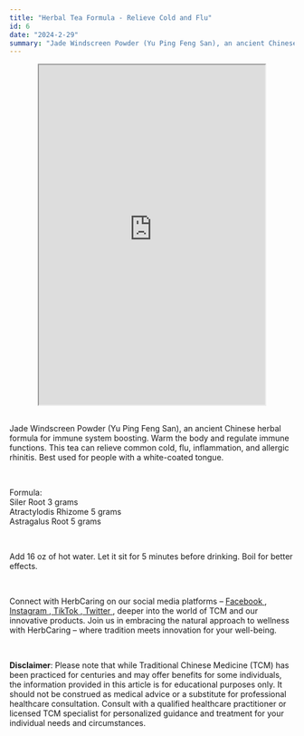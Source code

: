 ```yaml
---
title: "Herbal Tea Formula - Relieve Cold and Flu"
id: 6
date: "2024-2-29"
summary: "Jade Windscreen Powder (Yu Ping Feng San), an ancient Chinese herbal formula for immune system boosting."
---
```


<center>
  <iframe
    width="400"
    height="600"
    src="https://www.youtube.com/embed/C2splFwgGc0"
  ></iframe>
</center>
<br />
<p>
  Jade Windscreen Powder (Yu Ping Feng San), an ancient Chinese herbal formula
  for immune system boosting. Warm the body and regulate immune functions. This
  tea can relieve common cold, flu, inflammation, and allergic rhinitis. Best
  used for people with a white-coated tongue.
</p>
<br />
<p>
  Formula:
  <br />
  Siler Root 3 grams
  <br />
  Atractylodis Rhizome 5 grams
  <br />
  Astragalus Root 5 grams
</p>
<br />
<p>
  Add 16 oz of hot water. Let it sit for 5 minutes before drinking. Boil for better effects.
</p>
<br />
<p>
  Connect with HerbCaring on our social media platforms –
  <a href="https://www.facebook.com/herbcaring" target="_blank">
    <u>Facebook</u>
  </a>
  ,<a href="https://www.instagram.com/herbcaring/" target="_blank">
    <u>Instagram</u>
  </a>,<a href="https://www.tiktok.com/@herbcaring" target="_blank">
    <u>TikTok</u>
  </a>,<a href="https://twitter.com/HerbCaring" target="_blank">
    <u>Twitter</u>
  </a>, deeper into the world of TCM and our innovative products. Join us in embracing
  the natural approach to wellness with HerbCaring – where tradition meets innovation
  for your well-being.
</p>
<br />
<p>
  <b>Disclaimer</b>: Please note that while Traditional Chinese Medicine (TCM)
  has been practiced for centuries and may offer benefits for some individuals,
  the information provided in this article is for educational purposes only. It
  should not be construed as medical advice or a substitute for professional
  healthcare consultation. Consult with a qualified healthcare practitioner or
  licensed TCM specialist for personalized guidance and treatment for your
  individual needs and circumstances.
</p>
